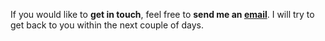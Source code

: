 If you would like to **get in touch**, feel free to **send me an [email](mailto:mail@nicobachner.com)**. I will try to get back to you within the next couple of days.
